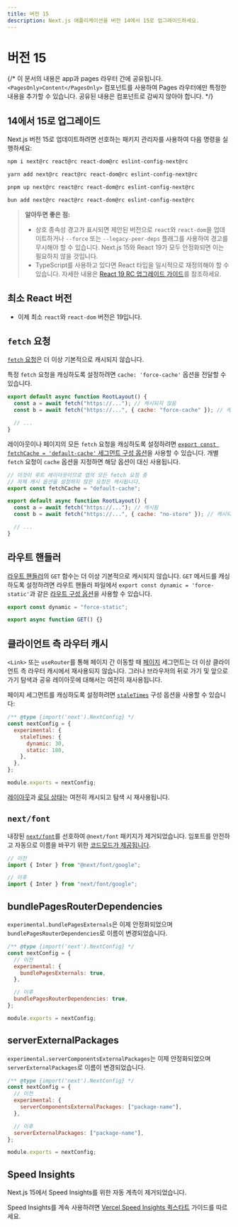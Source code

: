 ```yaml
---
title: 버전 15
description: Next.js 애플리케이션을 버전 14에서 15로 업그레이드하세요.
---
```


# 버전 15

{/* 이 문서의 내용은 app과 pages 라우터 간에 공유됩니다. `<PagesOnly>Content</PagesOnly>` 컴포넌트를 사용하여 Pages 라우터에만 특정한 내용을 추가할 수 있습니다. 공유된 내용은 컴포넌트로 감싸지 않아야 합니다. */}

## 14에서 15로 업그레이드

Next.js 버전 15로 업데이트하려면 선호하는 패키지 관리자를 사용하여 다음 명령을 실행하세요:

```bash filename="Terminal"
npm i next@rc react@rc react-dom@rc eslint-config-next@rc
```

```bash filename="Terminal"
yarn add next@rc react@rc react-dom@rc eslint-config-next@rc
```

```bash filename="Terminal"
pnpm up next@rc react@rc react-dom@rc eslint-config-next@rc
```

```bash filename="Terminal"
bun add next@rc react@rc react-dom@rc eslint-config-next@rc
```

> **알아두면 좋은 점:**
>
> - 상호 종속성 경고가 표시되면 제안된 버전으로 `react`와 `react-dom`을 업데이트하거나 `--force` 또는 `--legacy-peer-deps` 플래그를 사용하여 경고를 무시해야 할 수 있습니다. Next.js 15와 React 19가 모두 안정화되면 이는 필요하지 않을 것입니다.
> - TypeScript를 사용하고 있다면 React 타입을 일시적으로 재정의해야 할 수 있습니다. 자세한 내용은 [React 19 RC 업그레이드 가이드](https://react.dev/blog/2024/04/25/react-19-upgrade-guide#installing)를 참조하세요.

## 최소 React 버전

- 이제 최소 `react`와 `react-dom` 버전은 19입니다.

## `fetch` 요청

[`fetch` 요청](/docs/app/api-reference/functions/fetch)은 더 이상 기본적으로 캐시되지 않습니다.

특정 `fetch` 요청을 캐싱하도록 설정하려면 `cache: 'force-cache'` 옵션을 전달할 수 있습니다.

```js filename="app/layout.js"
export default async function RootLayout() {
  const a = await fetch("https://..."); // 캐시되지 않음
  const b = await fetch("https://...", { cache: "force-cache" }); // 캐시됨

  // ...
}
```

레이아웃이나 페이지의 모든 `fetch` 요청을 캐싱하도록 설정하려면 [`export const fetchCache = 'default-cache'` 세그먼트 구성 옵션](/docs/app/api-reference/file-conventions/route-segment-config)을 사용할 수 있습니다. 개별 `fetch` 요청이 `cache` 옵션을 지정하면 해당 옵션이 대신 사용됩니다.

```js filename="app/layout.js"
// 이것이 루트 레이아웃이므로 앱의 모든 fetch 요청 중
// 자체 캐시 옵션을 설정하지 않은 요청은 캐시됩니다.
export const fetchCache = "default-cache";

export default async function RootLayout() {
  const a = await fetch("https://..."); // 캐시됨
  const b = await fetch("https://...", { cache: "no-store" }); // 캐시되지 않음

  // ...
}
```

## 라우트 핸들러

[라우트 핸들러](/docs/app/api-reference/file-conventions/route)의 `GET` 함수는 더 이상 기본적으로 캐시되지 않습니다. `GET` 메서드를 캐싱하도록 설정하려면 라우트 핸들러 파일에서 `export const dynamic = 'force-static'`과 같은 [라우트 구성 옵션](/docs/app/api-reference/file-conventions/route-segment-config)을 사용할 수 있습니다.

```js filename="app/api/route.js"
export const dynamic = "force-static";

export async function GET() {}
```

## 클라이언트 측 라우터 캐시

`<Link>` 또는 `useRouter`를 통해 페이지 간 이동할 때 [페이지](/docs/app/api-reference/file-conventions/page) 세그먼트는 더 이상 클라이언트 측 라우터 캐시에서 재사용되지 않습니다. 그러나 브라우저의 뒤로 가기 및 앞으로 가기 탐색과 공유 레이아웃에 대해서는 여전히 재사용됩니다.

페이지 세그먼트를 캐싱하도록 설정하려면 [`staleTimes`](/docs/app/api-reference/next-config-js/staleTimes) 구성 옵션을 사용할 수 있습니다:

```js filename="next.config.js"
/** @type {import('next').NextConfig} */
const nextConfig = {
  experimental: {
    staleTimes: {
      dynamic: 30,
      static: 180,
    },
  },
};

module.exports = nextConfig;
```

[레이아웃](/docs/app/api-reference/file-conventions/layout)과 [로딩 상태](/docs/app/api-reference/file-conventions/loading)는 여전히 캐시되고 탐색 시 재사용됩니다.

## `next/font`

내장된 [`next/font`](/docs/app/api-reference/components/font)를 선호하여 `@next/font` 패키지가 제거되었습니다. 임포트를 안전하고 자동으로 이름을 바꾸기 위한 [코드모드가 제공됩니다](/docs/app/building-your-application/upgrading/codemods#built-in-next-font).

```js filename="app/layout.js"
// 이전
import { Inter } from "@next/font/google";

// 이후
import { Inter } from "next/font/google";
```

## bundlePagesRouterDependencies

`experimental.bundlePagesExternals`은 이제 안정화되었으며 `bundlePagesRouterDependencies`로 이름이 변경되었습니다.

```js filename="next.config.js"
/** @type {import('next').NextConfig} */
const nextConfig = {
  // 이전
  experimental: {
    bundlePagesExternals: true,
  },

  // 이후
  bundlePagesRouterDependencies: true,
};

module.exports = nextConfig;
```

## serverExternalPackages

`experimental.serverComponentsExternalPackages`는 이제 안정화되었으며 `serverExternalPackages`로 이름이 변경되었습니다.

```js filename="next.config.js"
/** @type {import('next').NextConfig} */
const nextConfig = {
  // 이전
  experimental: {
    serverComponentsExternalPackages: ["package-name"],
  },

  // 이후
  serverExternalPackages: ["package-name"],
};

module.exports = nextConfig;
```

## Speed Insights

Next.js 15에서 Speed Insights를 위한 자동 계측이 제거되었습니다.

Speed Insights를 계속 사용하려면 [Vercel Speed Insights 퀵스타트](https://vercel.com/docs/speed-insights/quickstart) 가이드를 따르세요.
